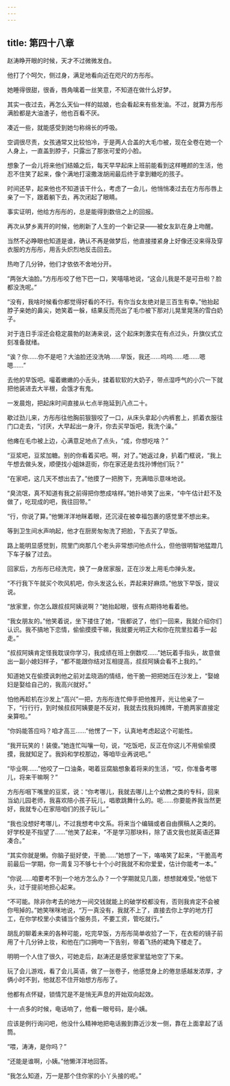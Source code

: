 ```yaml
---
---
---
```

title: 第四十八章
---




赵涛睁开眼的时候，天才不过微微发白。

他打了个呵欠，侧过身，满足地看向近在咫尺的方彤彤。

她睡得很甜，很香，唇角噙着一丝笑意，不知道在做什么好梦。

其实一夜过去，再怎么天仙一样的姑娘，也会看起来有些发油。不过，就算方彤彤满脸都是大油渣子，他也百看不厌。

凑近一些，就能感受到她匀称绵长的呼吸。

空调很尽责，女孩通常又比较怕冷，于是两人合盖的大毛巾被，现在全卷在她一个人身上，一直盖到脖子，只露出了那张可爱的小脸。

想象了一会儿将来他们结婚之后，每天早早起床上班前能看到这样睡颜的生活，他忍不住笑了起来，像个满地打滚撒泼胡闹最后终于拿到糖吃的孩子。

时间还早，起来他也不知道该干什么，考虑了一会儿，他悄悄凑过去在方彤彤唇上亲了一下，跟着躺下去，再次闭起了眼睛。

事实证明，他给方彤彤的，总是能得到数倍之上的回报。

再次从梦乡离开的时候，他刷新了人生的一个新记录——被女友趴在身上吻醒。

当然不必睁眼也知道是谁，确认不再是做梦后，他直接搂紧身上好像还没来得及穿衣服的方彤彤，用舌头炽烈地反击回去。

热吻了几分钟，他们才依依不舍地分开。

“两张大油脸。”方彤彤咬了他下巴一口，笑嘻嘻地说，“这会儿我是不是可丑啦？脸都没洗呢。”

“没有，我啥时候看你都觉得好看的不行。有你当女友绝对是三百生有幸。”他抬起脖子亲她的鼻尖，她笑着一躲，结果反而亮出了毛巾被下那对儿晃里晃荡的雪白奶子。

对于连日手淫还会稳定晨勃的赵涛来说，这个起床刺激实在有点过头，升旗仪式立刻准备就绪。

“诶？你……你不是吧？大油脸还没洗呐……早饭，我还……呜呜……唔……嗯嗯……”

去他的早饭吧。嘬着嫩嫩的小舌头，揉着软软的大奶子，带点湿呼气的小穴一下就把他装进去大半根，会饿才有鬼。

一发晨炮，把起床时间直接从七点半拖延到八点二十。

歇过劲儿来，方彤彤往他胸前狠狠咬了一口，从床头拿起小内裤套上，抓着衣服往门口走去，“讨厌，大早起出一身汗，你去买早饭吧，我洗个澡。”

他瘫在毛巾被上边，心满意足地点了点头，“成，你想吃啥？”

“豆浆吧，豆浆加糖。别的你看着买吧。啊，对了。”她返过身，扒着门框说，“我上午想去做头发，顺便找小姐妹逛街，你在家还是去找孙博他们玩？”

“在家吧，这几天不想出去了。”他摸了一把胯下，充满暗示意味地说。

“臭流氓，真不知道有我之前得把你憋成啥样。”她扑哧笑了出来，“中午估计赶不及做了，吃现成的吧，我往回带。”

“行，你说了算。”他懒洋洋地眯着眼，还沉浸在被幸福包裹的感觉里不想出来。

等到卫生间水声响起，他才在厨房匆匆洗了把脸，下去买了早饭。

路上能明显感觉到，院里门岗那几个老头非常想问他点什么，但他很明智地猛蹬几下车子躲了过去。

回家后，方彤彤已经洗完，换了一身居家服，正在沙发上用毛巾掸头发。

“不行我下午就买个吹风机吧，你头发这么长，弄起来好麻烦。”他放下早饭，提议说。

“放家里，你怎么跟叔叔阿姨说啊？”她抬起眼，很有点期待地看着他。

“我女朋友的。”他笑着说，坐下搂住了她，“我都说了，他们一回来，我就介绍你们认识。我不搞地下恋情，偷偷摸摸干嘛，我就要光明正大和你在院里拉着手一起走。”

“叔叔阿姨肯定怪我耽误你学习，我成绩在班上倒数哎……”她玩着手指头，故意做出一副小媳妇样子，“都不能跟你结对互相提高，叔叔阿姨会看不上我的。”

知道她又在偷摸讽刺他之前对孟晓涵的情结，他干脆一把把她压在沙发上，“娶媳妇是娶给自己的，我高兴就好。”

怕他再趁机在沙发上“高兴”一把，方彤彤连忙伸手把他推开，光让他亲了一下，“行行行，到时候叔叔阿姨要是不反对，我就去找我妈摊牌，干脆两家直接定亲算啦。”

“你妈能答应吗？咱才高三……”他愣了一下，认真地考虑起这个可能性。

“我开玩笑的！装傻。”她连忙叫嚷一句，说，“吃饭吧，反正在你这儿不用偷偷摸摸，我就知足了。我妈和学校那边，等咱毕业再说吧。”

“毕业啊……”他咬了一口油条，喝着豆腐脑想象着将来的生活，“哎，你准备考哪儿，将来干嘛啊？”

方彤彤咽下嘴里的豆浆，说：“你考哪儿，我就去哪儿上个幼教之类的专科，回来当幼儿园老师，我喜欢陪小孩子玩儿，唱歌跳舞什么的。呃……你要能养我当然更好，我就专心在家陪咱们的孩子玩儿。”

“我也没想好考哪儿，不过我想考中文系。将来当个编辑或者自由撰稿人之类的。好学校是不指望了……”他笑了起来，“不是学习那块料，除了语文我也就英语还算凑合。”

“其实你就是懒。你脑子挺好使，干脆……”她想了一下，咯咯笑了起来，“干脆高考前最后一学期，你一周复习不够七十个小时我就不和你爱爱，估计你能考一本。”

“你说……咱要考不到一个地方怎么办？一个学期就见几面，想想就难受。”他低下头，过于提前地担心起来。

“不可能。除非你考去的地方一间交钱就能上的破学校都没有，否则我肯定不会被你甩掉的。”她笑咪咪地说，“万一真没有，我就不上了，直接去你上学的地方打工，在你学校里小卖铺当个服务员，不要工资，管吃就行。”

胡乱的聊着未来的各种可能，吃完早饭，方彤彤简单收拾了一下，在衣柜的镜子前用了十几分钟上妆，和他在门口拥吻一下告别，带着飞扬的裙角下楼走了。

明明一个人住了很久，可她走后，赵涛还是感觉家里猛地空了下来。

玩了会儿游戏，看了会儿英语，做了一张卷子，他感觉身上的倦怠感越发浓厚，才俩小时不到，他就忍不住开始想方彤彤了。

他都有点怀疑，锁情咒是不是悄无声息的开始双向起效。

十一点多的时候，电话响了，他看一眼号码，是小姨。

应该是例行询问吧，他没什么精神地把电话搬到靠近沙发一侧，靠在上面拿起了话筒。

“喂，涛涛，是你吗？”

“还能是谁啊，小姨。”他懒洋洋地回答。

“我怎么知道，万一是那个住你家的小丫头接的呢。”